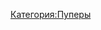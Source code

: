 
{{Инфобокс для пуперов
|title2=Kekusmajestics
|другие_ники=
|image3=[[Файл:Kek.jpg|thumb]]
|caption3=
|сферы_творчества=
|год_начала=2017
|image4=
|caption4=
|имя_фамилия=
|дата_рождения=
|место_проживания=
|ссылки=[https://www.youtube.com/channel/UC4K_LWX7Jc8uCkrkUcWpLkg канал]
}}
[[Категория:Пуперы]]